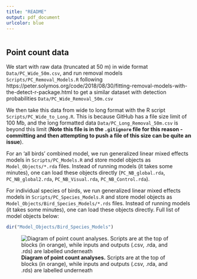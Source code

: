```yaml
---
title: "README"
output: pdf_document
urlcolor: blue
---
```


```r

```

## Point count data

We start with raw data (truncated at 50 m) in wide format `Data/PC_Wide_50m.csv`, and run removal models `Scripts/PC_Removal_Models.R` following https://peter.solymos.org/code/2018/08/30/fitting-removal-models-with-the-detect-r-package.html to get a similar dataset with detection probabilities `Data/PC_Wide_Removal_50m.csv`

We then take this data from wide to long format with the R script `Scripts/PC_Wide_to_Long.R`. This is because GitHub has a file size limit of 100 Mb, and the long formatted data `Data/PC_Long_Removal_50m.csv` is beyond this limit (**Note this file is in the `.gitignore` file for this reason - committing and then attempting to push a file of this size can be quite an issue**).

For an 'all birds' combined model, we run generalized linear mixed effects models in `Scripts/PC_Models.R` and store model objects as `Model_Objects/*.rda` files. Instead of running models (it takes some minutes), one can load these objects directly (`PC_NB_global.rda`, `PC_NB_global2.rda`, `PC_NB_Visual.rda`, `PC_NB_Control.rda`).

For individual species of birds, we run generalized linear mixed effects models in `Scripts/PC_Species_Models.R` and store model objects as `Model_Objects/Bird_Species_Models/*.rds` files. Instead of running models (it takes some minutes), one can load these objects directly. Full list of model objects below:

```r
dir("Model_Objects/Bird_Species_Models")
```

![**Diagram of point count analyses.** Scripts are at the top of blocks (in orange), while inputs and outputs (.csv, .rda, and .rds) are labelled underneath](Readme_images/Phantom_Rivers_Point_Count.png)